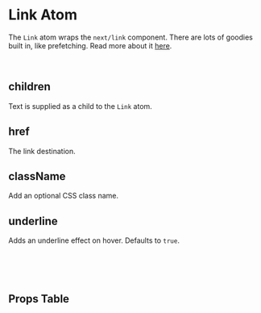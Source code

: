 

<Meta of={LinkStories} />

# Link Atom

The `Link` atom wraps the `next/link` component. There are lots of goodies built in, like prefetching. Read more about it [here](https://nextjs.org/docs/pages/api-reference/components/link).

<Canvas of={LinkStories.Default} />

<br />

## children

Text is supplied as a child to the `Link` atom.

## href

The link destination.

## className

Add an optional CSS class name.

## underline

Adds an underline effect on hover. Defaults to `true`.

<br />
<br />
<br />

## Props Table

<ArgTypes />
